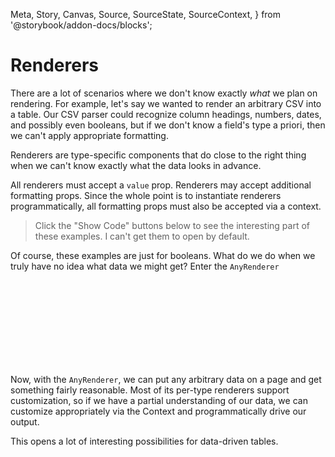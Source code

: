   Meta,
  Story,
  Canvas,
  Source,
  SourceState,
  SourceContext,
} from '@storybook/addon-docs/blocks';

<Meta title="Renderers/Renderers" />

# Renderers

There are a lot of scenarios where we don't know exactly _what_ we plan on
rendering. For example, let's say we wanted to render an arbitrary CSV into a
table. Our CSV parser could recognize column headings, numbers, dates, and
possibly even booleans, but if we don't know a field's type a priori, then we
can't apply appropriate formatting.

Renderers are type-specific components that do close to the right thing when we
can't know exactly what the data looks in advance.

All renderers must accept a `value` prop. Renderers may accept additional
formatting props. Since the whole point is to instantiate renderers
programmatically, all formatting props must also be accepted via a context.

> Click the "Show Code" buttons below to see the interesting part of these
> examples. I can't get them to open by default.

<Canvas withSource={SourceState.OPEN}>
  <BooleanRenderer value={true} />
</Canvas>

<Canvas withSource={SourceState.OPEN}>
  <BooleanRendererContext.Provider value={{yes: 'it is the way'}}>
    <BooleanRenderer value={true} />
  </BooleanRendererContext.Provider>
</Canvas>

Of course, these examples are just for booleans. What do we do when we truly
have no idea what data we might get? Enter the `AnyRenderer`

<Canvas withSource={SourceState.OPEN}>
  <React.Fragment>
    <AnyRenderer value={true} />
    <br />
    <AnyRenderer value={'2020-01-01'} />
    <br />
    <AnyRenderer value={5} />
    <br />
    <AnyRenderer value={null} />
    <br />
  </React.Fragment>
</Canvas>

<Canvas withSource={SourceState.OPEN}>
  <React.Fragment>
    <AnyRendererContext.Provider value={{boolean: {yes: 'it is the way'}}}>
      <AnyRenderer value={true} />
      <br />
      <AnyRenderer value={'2020-01-01'} />
      <br />
      <AnyRenderer value={5} />
      <br />
      <AnyRenderer value={null} />
      <br />
    </AnyRendererContext.Provider>
  </React.Fragment>
</Canvas>

Now, with the `AnyRenderer`, we can put any arbitrary data on a page and get
something fairly reasonable. Most of its per-type renderers support
customization, so if we have a partial understanding of our data, we can
customize appropriately via the Context and programmatically drive our output.

This opens a lot of interesting possibilities for data-driven tables.
